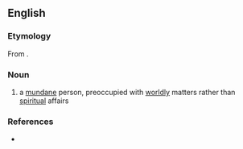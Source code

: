 ==English==

===Etymology===
From {{suffix|world|ling|lang=en}}.

===Noun===
{{en-noun}}

# a [[mundane]] person, preoccupied with [[worldly]] matters rather than [[spiritual]] affairs

===References===
* {{R:Webster NCD 1967}}